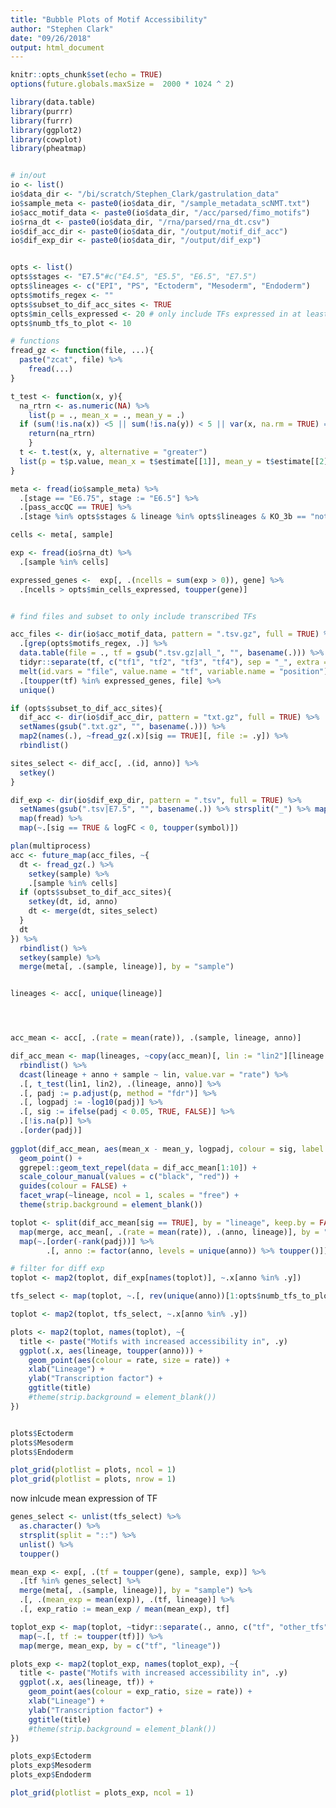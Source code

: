 ```yaml
---
title: "Bubble Plots of Motif Accessibility"
author: "Stephen Clark"
date: "09/26/2018"
output: html_document
---
```



```r
knitr::opts_chunk$set(echo = TRUE)
options(future.globals.maxSize =  2000 * 1024 ^ 2)

library(data.table)
library(purrr)
library(furrr)
library(ggplot2)
library(cowplot)
library(pheatmap)


# in/out
io <- list()
io$data_dir <- "/bi/scratch/Stephen_Clark/gastrulation_data"
io$sample_meta <- paste0(io$data_dir, "/sample_metadata_scNMT.txt")
io$acc_motif_data <- paste0(io$data_dir, "/acc/parsed/fimo_motifs")
io$rna_dt <- paste0(io$data_dir, "/rna/parsed/rna_dt.csv")
io$dif_acc_dir <- paste0(io$data_dir, "/output/motif_dif_acc")
io$dif_exp_dir <- paste0(io$data_dir, "/output/dif_exp")


opts <- list()
opts$stages <- "E7.5"#c("E4.5", "E5.5", "E6.5", "E7.5")
opts$lineages <- c("EPI", "PS", "Ectoderm", "Mesoderm", "Endoderm")
opts$motifs_regex <- ""
opts$subset_to_dif_acc_sites <- TRUE
opts$min_cells_expressed <- 20 # only include TFs expressed in at least this many cells
opts$numb_tfs_to_plot <- 10

# functions
fread_gz <- function(file, ...){
  paste("zcat", file) %>%
    fread(...)
}

t_test <- function(x, y){
  na_rtrn <- as.numeric(NA) %>%
    list(p = ., mean_x = ., mean_y = .)
  if (sum(!is.na(x)) <5 || sum(!is.na(y)) < 5 || var(x, na.rm = TRUE) == 0 || var(y, na.rm = TRUE) == 0) {
    return(na_rtrn)
    }
  t <- t.test(x, y, alternative = "greater")
  list(p = t$p.value, mean_x = t$estimate[[1]], mean_y = t$estimate[[2]])
}

```

```r
meta <- fread(io$sample_meta) %>%
  .[stage == "E6.75", stage := "E6.5"] %>%
  .[pass_accQC == TRUE] %>%
  .[stage %in% opts$stages & lineage %in% opts$lineages & KO_3b == "not"]

cells <- meta[, sample]

exp <- fread(io$rna_dt) %>%
  .[sample %in% cells]

expressed_genes <-  exp[, .(ncells = sum(exp > 0)), gene] %>%
  .[ncells > opts$min_cells_expressed, toupper(gene)]


# find files and subset to only include transcribed TFs

acc_files <- dir(io$acc_motif_data, pattern = ".tsv.gz", full = TRUE) %>%
  .[grep(opts$motifs_regex, .)] %>%
  data.table(file = ., tf = gsub(".tsv.gz|all_", "", basename(.))) %>%
  tidyr::separate(tf, c("tf1", "tf2", "tf3", "tf4"), sep = "_", extra = "drop", fill = "right") %>%
  melt(id.vars = "file", value.name = "tf", variable.name = "position") %>%
  .[toupper(tf) %in% expressed_genes, file] %>%
  unique()

if (opts$subset_to_dif_acc_sites){
  dif_acc <- dir(io$dif_acc_dir, pattern = "txt.gz", full = TRUE) %>%
  setNames(gsub(".txt.gz", "", basename(.))) %>%
  map2(names(.), ~fread_gz(.x)[sig == TRUE][, file := .y]) %>%
  rbindlist()

sites_select <- dif_acc[, .(id, anno)] %>%
  setkey()
}

dif_exp <- dir(io$dif_exp_dir, pattern = ".tsv", full = TRUE) %>%
  setNames(gsub(".tsv|E7.5", "", basename(.)) %>% strsplit("_") %>% map_chr(1) %>% paste0("oderm")) %>%
  map(fread) %>%
  map(~.[sig == TRUE & logFC < 0, toupper(symbol)])

plan(multiprocess)
acc <- future_map(acc_files, ~{
  dt <- fread_gz(.) %>%
    setkey(sample) %>%
    .[sample %in% cells]
  if (opts$subset_to_dif_acc_sites){
    setkey(dt, id, anno)
    dt <- merge(dt, sites_select)
  }
  dt
}) %>%
  rbindlist() %>%
  setkey(sample) %>%
  merge(meta[, .(sample, lineage)], by = "sample")


lineages <- acc[, unique(lineage)]




acc_mean <- acc[, .(rate = mean(rate)), .(sample, lineage, anno)]

dif_acc_mean <- map(lineages, ~copy(acc_mean)[, lin := "lin2"][lineage == ., lin := "lin1"][, lineage := .])%>%
  rbindlist() %>%
  dcast(lineage + anno + sample ~ lin, value.var = "rate") %>%
  .[, t_test(lin1, lin2), .(lineage, anno)] %>%
  .[, padj := p.adjust(p, method = "fdr")] %>%
  .[, logpadj := -log10(padj)] %>%
  .[, sig := ifelse(padj < 0.05, TRUE, FALSE)] %>%
  .[!is.na(p)] %>%
  .[order(padj)]
 
ggplot(dif_acc_mean, aes(mean_x - mean_y, logpadj, colour = sig, label = anno)) +
  geom_point() +
  ggrepel::geom_text_repel(data = dif_acc_mean[1:10]) +
  scale_colour_manual(values = c("black", "red")) +
  guides(colour = FALSE) +
  facet_wrap(~lineage, ncol = 1, scales = "free") +
  theme(strip.background = element_blank())

```

```r
toplot <- split(dif_acc_mean[sig == TRUE], by = "lineage", keep.by = FALSE) %>%
  map(merge, acc_mean[, .(rate = mean(rate)), .(anno, lineage)], by = "anno") %>%
  map(~.[order(-rank(padj))] %>% 
        .[, anno := factor(anno, levels = unique(anno)) %>% toupper()]) 

# filter for diff exp
toplot <- map2(toplot, dif_exp[names(toplot)], ~.x[anno %in% .y])

tfs_select <- map(toplot, ~.[, rev(unique(anno))[1:opts$numb_tfs_to_plot]])

toplot <- map2(toplot, tfs_select, ~.x[anno %in% .y]) 

plots <- map2(toplot, names(toplot), ~{
  title <- paste("Motifs with increased accessibility in", .y)
  ggplot(.x, aes(lineage, toupper(anno))) +
    geom_point(aes(colour = rate, size = rate)) +
    xlab("Lineage") +
    ylab("Transcription factor") +
    ggtitle(title)
    #theme(strip.background = element_blank())
})


plots$Ectoderm
plots$Mesoderm
plots$Endoderm

plot_grid(plotlist = plots, ncol = 1)
plot_grid(plotlist = plots, nrow = 1)
```

now inlcude mean expression of TF
```r
genes_select <- unlist(tfs_select) %>% 
  as.character() %>% 
  strsplit(split = "::") %>% 
  unlist() %>% 
  toupper()

mean_exp <- exp[, .(tf = toupper(gene), sample, exp)] %>%
  .[tf %in% genes_select] %>%
  merge(meta[, .(sample, lineage)], by = "sample") %>%
  .[, .(mean_exp = mean(exp)), .(tf, lineage)] %>%
  .[, exp_ratio := mean_exp / mean(mean_exp), tf]

toplot_exp <- map(toplot, ~tidyr::separate(., anno, c("tf", "other_tfs"), sep = "::", extra = "drop", fill = "right")) %>%
  map(~.[, tf := toupper(tf)]) %>%
  map(merge, mean_exp, by = c("tf", "lineage"))

plots_exp <- map2(toplot_exp, names(toplot_exp), ~{
  title <- paste("Motifs with increased accessibility in", .y)
  ggplot(.x, aes(lineage, tf)) +
    geom_point(aes(colour = exp_ratio, size = rate)) +
    xlab("Lineage") +
    ylab("Transcription factor") +
    ggtitle(title)
    #theme(strip.background = element_blank())
})

plots_exp$Ectoderm
plots_exp$Mesoderm
plots_exp$Endoderm

plot_grid(plotlist = plots_exp, ncol = 1)

```